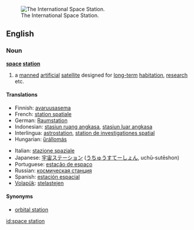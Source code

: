 [[Image:126093main s114e7200 ISS.jpg|thumb|right|The International Space Station.]]
==English==

===Noun===
{{wikipedia}}
'''[[space]] [[station]]'''

# a [[manned]] [[artificial]] [[satellite]] designed for [[long-term]] [[habitation]], [[research]] etc.

====Translations====
{{top}}
*Finnish: [[avaruusasema]]
*French: [[station spatiale]] {{f}}
*German: [[Raumstation]]
*Indonesian: [[stasiun ruang angkasa]], [[stasiun luar angkasa]]
*Interlingua: [[astrostation]], [[station de investigationes spatial]]
*Hungarian: [[űrállomás]]
{{mid}}
*Italian: [[stazione spaziale]]
*Japanese: [[宇宙ステーション]] ([[うちゅうすてーしょん]], uchū-sutēshon)
*Portuguese: [[estação de espaço]]
*Russian: [[космическая станция]] {{f}}
*Spanish: [[estación espacial]]
*[[Volapük]]: [[stelastejen]]
{{bottom}}

====Synonyms====
* [[orbital station]]

[[id:space station]]